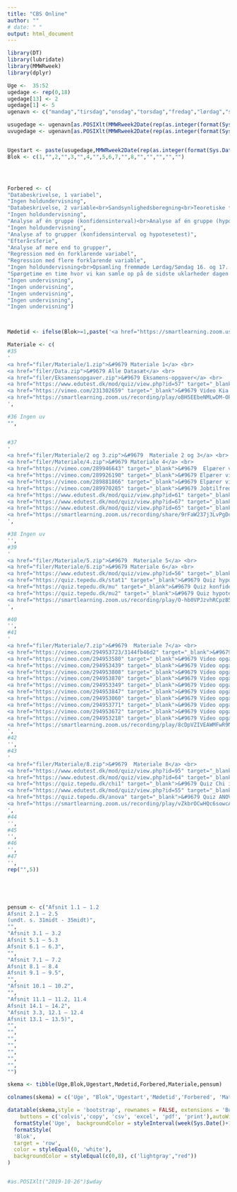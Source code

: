 ```yaml
---
title: "CBS Online"
author: ""
# date: " "
output: html_document
---
```




```r
library(DT)
library(lubridate)
library(MMWRweek)
library(dplyr)

Uge <-  35:52
ugedage <- rep(0,18)
ugedage[13] <- 2
ugedage[1] <- 5
ugenavn <- c("mandag","tirsdag","onsdag","torsdag","fredag","lørdag","søndag")

usugedage <- ugenavn[as.POSIXlt(MMWRweek2Date(rep(as.integer(format(Sys.Date(), "%Y")),length(Uge)), Uge, rep( 2,length(Uge))))$wday]
uvugedage <- ugenavn[as.POSIXlt(MMWRweek2Date(rep(as.integer(format(Sys.Date(), "%Y")),length(Uge)), Uge, rep( 2,length(Uge)))+ugedage)$wday]


Ugestart <- paste(usugedage,MMWRweek2Date(rep(as.integer(format(Sys.Date(), "%Y")),length(Uge)), Uge, rep( 2,length(Uge))))
Blok <- c(1,"",2,"",3,"",4,"",5,6,7,"",8,"","","","","")




Forbered <- c(
"Databeskrivelse, 1 variabel",
"Ingen holdundervisning",
"Databeskrivelse, 2 variable<br>Sandsynlighedsberegning<br>Teoretiske fordelinger",
"Ingen holdundervisning",
"Analyse af én gruppe (konfidensinterval)<br>Analyse af én gruppe (hypotesetest)",
"Ingen holdundervisning",
"Analyse af to grupper (konfidensinterval og hypotesetest)",
"Efterårsferie",
"Analyse af mere end to grupper",
"Regression med én forklarende variabel",
"Regression med flere forklarende variable",
"Ingen holdundervisning<br>Opsamling fremmøde Lørdag/Søndag 16. og 17. november SP 8:55-16:05 Henrik Nielsen hn.mes@cbs.dk<br>Se info i kurset Dataanalyse (LECTURE) på Canvas",
"Spørgetime en time hvor vi kan samle op på de sidste uklarheder dagen inden Eksamen torsdag 21. november",
"Ingen undervisning",
"Ingen undervisning",
"Ingen undervisning",
"Ingen undervisning",
"Ingen undervisning")



Mødetid <- ifelse(Blok>=1,paste('<a href="https://smartlearning.zoom.us/j/7577575555" target="_blank">',"Klik her for at gå til onlinemødet",uvugedage,MMWRweek2Date(rep(as.integer(format(Sys.Date(), "%Y")),length(Uge)), Uge, rep( 2,length(Uge)))+ugedage,"kl. 20:00",'</a>'),"")

Materiale <- c(
#35
'
<a href="filer/Materiale/1.zip">&#9679 Materiale 1</a> <br>
<a href="filer/Data.zip">&#9679 Alle Datasæt</a> <br>
<a href="filer/Eksamensopgaver.zip">&#9679 Eksamens-opgaver</a> <br>
<a href="https://www.edutest.dk/mod/quiz/view.php?id=57" target="_blank">&#9679 Selvtest deskriptiv statistik</a> <br>
<a href="https://vimeo.com/231302659" target="_blank">&#9679 Video Kia Picanto</a><br>
<a href="https://smartlearning.zoom.us/recording/play/oBH5EEbeNMLwDM-OPGfT45LQL74ovfl9Bdc4UaXLxIFKP58eUwyIkLdKLryroXoH?continueMode=true" target="_blank">&#9679 Video fra online mødet</a> <br>
',

#36 Ingen uv
"",


#37
' 
<a href="filer/Materiale/2 og 3.zip">&#9679  Materiale 2 og 3</a> <br>
<a href="filer/Materiale/4.zip">&#9679 Materiale 4</a> <br>
<a href="https://vimeo.com/289946643" target="_blank">&#9679  Elpærer video 1</a> <br>
<a href="https://vimeo.com/289926190" target="_blank">&#9679 Elpærer video 2</a> <br>
<a href="https://vimeo.com/289881866" target="_blank">&#9679 Elpærer video 3</a> <br>
<a href="https://vimeo.com/289970285" target="_blank">&#9679 Jobtilfredshed video 4</a><br>
<a href="https://www.edutest.dk/mod/quiz/view.php?id=61" target="_blank">&#9679 Selvtest binomialfordelingen</a> <br>
<a href="https://www.edutest.dk/mod/quiz/view.php?id=67" target="_blank">&#9679 Selvtest normalfordelingen</a> <br>
<a href="https://www.edutest.dk/mod/quiz/view.php?id=65" target="_blank">&#9679 Selvtest korrelation</a> <br>
<a href="https://smartlearning.zoom.us/recording/share/9rFaW237j3LvPgDcshI08gciGULk7Byl3EYyAjdTqM6wIumekTziMw" target="_blank">&#9679 Video fra online mødet</a> <br>
',

#38 Ingen uv
'',
#39
'
<a href="filer/Materiale/5.zip">&#9679  Materiale 5</a> <br>
<a href="filer/Materiale/6.zip">&#9679 Materiale 6</a> <br>
<a href="https://www.edutest.dk/mod/quiz/view.php?id=56" target="_blank">&#9679 Selvtest konfidensinterval og middelværdi</a> <br>
<a href="https://quiz.tepedu.dk/stat1" target="_blank">&#9679 Quiz hypoteser</a> <br>
<a href="https://quiz.tepedu.dk/mu" target="_blank">&#9679 Quiz konfidensintervaller</a> <br>
<a href="https://quiz.tepedu.dk/mu2" target="_blank">&#9679 Quiz hypotesetests</a> <br>
<a href="https://smartlearning.zoom.us/recording/play/O-hb0VPJzvhRCpzB50jabyc8gLHzsqRzTiiOS8LsmJC-ZrG_AQ4C4zPLgnhfBYvp?continueMode=true" target="_blank">&#9679 Video fra online mødet</a> <br>
',

#40
'',
#41
'
<a href="filer/Materiale/7.zip">&#9679  Materiale 7</a> <br>
<a href="https://vimeo.com/294953723/3144fb46d2" target="_blank">&#9679 Video opgaveark 7 opgave 1 a</a> <br>
<a href="https://vimeo.com/294953580" target="_blank">&#9679 Video opgaveark 7 opgave 1 b</a> <br>
<a href="https://vimeo.com/294953439" target="_blank">&#9679 Video opgaveark 7 opgave 1 c</a> <br>
<a href="https://vimeo.com/294953808" target="_blank">&#9679 Video opgaveark 7 opgave 1 d</a><br>
<a href="https://vimeo.com/294953870" target="_blank">&#9679 Video opgaveark 7 opgave 1 e 1</a><br>
<a href="https://vimeo.com/294953349" target="_blank">&#9679 Video opgaveark 7 opgave 1 e 2</a><br>
<a href="https://vimeo.com/294953847" target="_blank">&#9679 Video opgaveark 7 opgave 1 e 3</a><br>
<a href="https://vimeo.com/294953060" target="_blank">&#9679 Video opgaveark 7 opgave 2</a><br>
<a href="https://vimeo.com/294953771" target="_blank">&#9679 Video opgaveark 7 opgave 3 a</a><br>
<a href="https://vimeo.com/294953672" target="_blank">&#9679 Video opgaveark 7 opgave 3 b 1</a><br>
<a href="https://vimeo.com/294953218" target="_blank">&#9679 Video opgaveark 7 opgave 3 b 2</a><br>
<a href="https://smartlearning.zoom.us/recording/play/8cDpVZIVEAWMFwR9NyHQPXYHTtMze4mJG6n9oLLQSkViedWQqgLBTpeka4SEKxeY?continueMode=true" target="_blank">&#9679 Video fra online mødet</a> <br>
',
#42
'',
#43
'
<a href="filer/Materiale/8.zip">&#9679  Materiale 8</a> <br>
<a href="https://www.edutest.dk/mod/quiz/view.php?id=95" target="_blank">&#9679 Selvtest Chi i anden test med investeringsfonde</a> <br>
<a href="https://www.edutest.dk/mod/quiz/view.php?id=64" target="_blank">&#9679 Selvtest ANOVA Realkredit med videoløsning</a> <br>
<a href="https://quiz.tepedu.dk/chi1" target="_blank">&#9679 Quiz Chi i anden test</a> <br>
<a href="https://www.edutest.dk/mod/quiz/view.php?id=55" target="_blank">&#9679 Selvtest Chi i anden test</a> <br>
<a href="https://quiz.tepedu.dk/anova" target="_blank">&#9679 Quiz ANOVA</a> <br>
<a href="https://smartlearning.zoom.us/recording/play/vZkbrOCwHQc6sowcA4i2MGUyphZa7J-NIG8HKv8PPUx2NIGDq5LqV8tLF_fx2YMr?continueMode=true" target="_blank">&#9679 Video fra online mødet</a> <br>
',
#44
'',
#45
'',
#46
'',
#47
'',
rep("",5))





pensum <- c("Afsnit 1.1 – 1.2
Afsnit 2.1 – 2.5 
(undt. s. 31midt ‐ 35midt)",
"",
"Afsnit 3.1 – 3.2
Afsnit 5.1 – 5.3
Afsnit 6.1 – 6.3",
"",
"Afsnit 7.1 – 7.2
Afsnit 8.1 – 8.4
Afsnit 9.1 – 9.5",
"",
"Afsnit 10.1 – 10.2",
"",
"Afsnit 11.1 – 11.2, 11.4
Afsnit 14.1 – 14.2",
"Afsnit 3.3, 12.1 – 12.4
Afsnit 13.1 – 13.5)",
"",
"",
"",
"",
"",
"",
"",
"")

skema <- tibble(Uge,Blok,Ugestart,Mødetid,Forbered,Materiale,pensum)

colnames(skema) = c('Uge', "Blok",'Ugestart','Mødetid','Forbered', 'Materiale','Pensum Agresti lærebogen')

datatable(skema,style = 'bootstrap', rownames = FALSE, extensions = 'Buttons',class = 'cell-border hover compact', filter = 'top',escape = FALSE,  options = list(searchHighlight = TRUE,pageLength = 18,dom = 'Bfrt',language = list(url = '////cdn.datatables.net/plug-ins/1.10.20/i18n/Danish.json'),
    buttons = c('colvis','copy', 'csv', 'excel', 'pdf', 'print'),autoWidth = TRUE, columnDefs = list(list(className = 'dt-left', targets = 0:0))))%>%
  formatStyle('Uge',  backgroundColor = styleInterval(week(Sys.Date()+1-7), c('lightgray', 'lawngreen')), fontWeight = 'bold')%>%
  formatStyle(
  'Blok',
  target = 'row',
  color = styleEqual(0, 'white'),
  backgroundColor = styleEqual(c(0,8), c('lightgray',"red"))
)


#as.POSIXlt("2019-10-26")$wday

```


